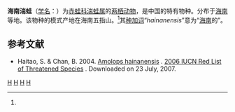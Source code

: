 {{NoteTA|G1=LS}}
{{Speciesbox
| status = EN
| status_system = IUCN3.1
| genus = Amolops
| species = hainanensis
| authority = Boulenger, 1899<ref name='id4920'>{{cite web| url =http://www.bioinfo.cn/db05/BjdwSpecies.php?action=view&id=4920| title =海南湍蛙| work =《中国动物物种编目数据库》| publisher =中国科学院微生物研究所| author =中国科学院动物研究所| accessdate =2009-04-11| deadurl =yes| archiveurl =https://web.archive.org/web/20160305042559/http://www.bioinfo.cn/db05/BjdwSpecies.php?action=view&id=4920| archivedate =2016-03-05}}</ref>
}}

'''海南湍蛙'''（[[学名|学名]]：{{lang|la|''Amolops hainanensis''}}）为[[赤蛙科|赤蛙科]][[湍蛙属|湍蛙属]]的[[两栖动物|两栖动物]]，是中国的特有物种。分布于[[海南|海南]]等地。该物种的模式产地在海南五指山。<ref name='id4920'/>其[[种加词|种加词]]“''hainanensis''”意为“[[海南|海南]]的”。

== 参考文献 ==
{{reflist}}
*Haitao, S. & Chan, B. 2004. [http://www.iucnredlist.org/search/details.php/58209/all Amolops hainanensis] {{Wayback|url=http://www.iucnredlist.org/search/details.php/58209/all |date=20070930032618 }}. [http://www.iucnredlist.org 2006 IUCN Red List of Threatened Species] {{Wayback|url=http://www.iucnredlist.org/ |date=20180508171911 }}. Downloaded on 23 July, 2007.
{{Wikispecies|Amolops hainanensis}}
{{Taxonbar|from=Q2697815}}

[[Category:湍蛙属|H]]
[[Category:中國特有兩棲動物|H]]
[[Category:海南島特有種動物|H]]
[[Category:1899年描述的动物|H]]


{{amphibian-stub}}
